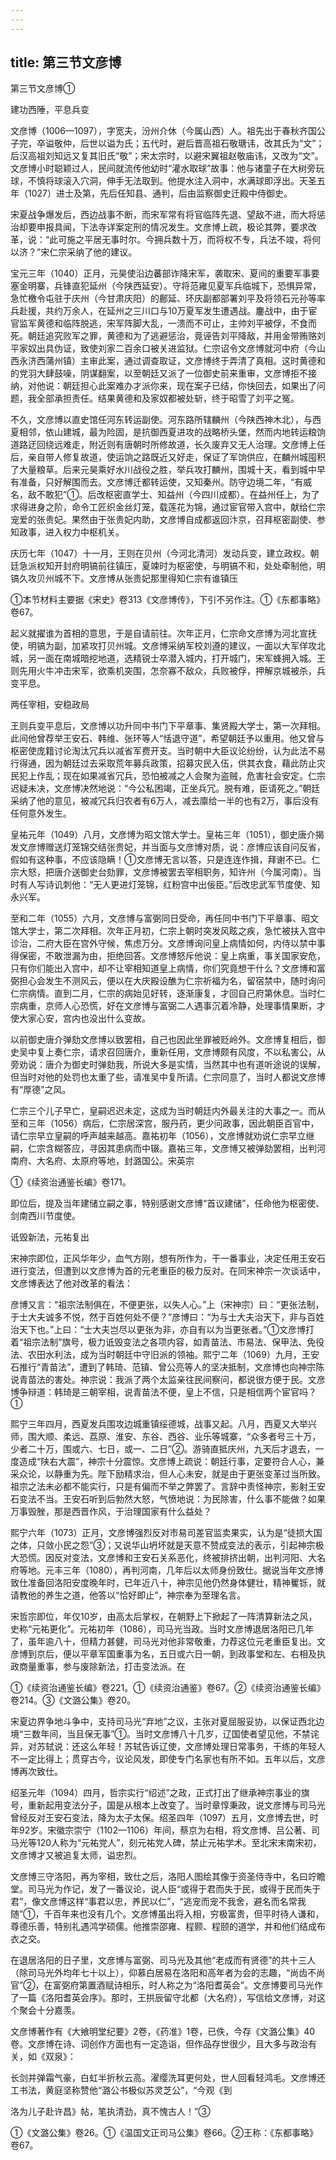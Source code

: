 ```yaml
---
---
---
```

title: 第三节文彦博
---



第三节文彦博①



建功西陲，平息兵变

文彦博（1006—1097），字宽夫，汾州介休（今属山西）人。祖先出于春秋齐国公子完，卒谥敬仲，后世以谥为氏；五代时，避后晋高祖石敬瑭讳，改其氏为“文”；后汉高祖刘知远又复其旧氏“敬”；宋太宗时，以避宋翼祖赵敬庙讳，又改为“文”。文彦博小时聪颖过人，民间就流传他幼时“灌水取球”故事：他与诸童子在大树旁玩球，不慎将球滚入穴洞，伸手无法取到。他提水注入洞中，水满球即浮出。天圣五年（1027）进士及第，先后任知县、通判，后由监察御史迁殿中侍御史。

宋夏战争爆发后，西边战事不断，而宋军常有将官临阵先退、望敌不进，而大将惩治却要申报具闻，下法寺详案定刑的情况发生。文彦博上疏，极论其弊，要求改革，说：“此可施之平居无事时尔。今拥兵数十万，而将权不专，兵法不竣，将何以济？”宋仁宗采纳了他的建议。

宝元三年（1040）正月，元昊使沿边蕃部诈降宋军，袭取宋、夏间的重要军事要塞金明寨，兵锋直犯延州（今陕西延安）。守将范雍见夏军兵临城下，恐惧异常，急忙檄令屯驻于庆州（今甘肃庆阳）的鄜延、环庆副都部署刘平及将领石元孙等率兵赴援，共约万余人，在延州之三川口与10万夏军发生遭遇战。鏖战中，由于宦官监军黄德和临阵脱逃，宋军阵脚大乱，一溃而不可止，主帅刘平被俘，不食而死。朝廷追究败军之罪，黄德和为了逃避惩治，竟诬告刘平降敌，并用金带贿赂刘平家奴出具伪证，致使刘家二百余口被关进监狱。仁宗诏令文彦博就河中府（今山西永济西蒲州镇）主审此案，通过调查取证，文彦博终于弄清了真相。这时黄德和的党羽大肆鼓噪，阴谋翻案，以至朝廷又派了一位御史前来重审，文彦博拒不接纳，对他说：朝廷担心此案难办才派你来，现在案子已结，你快回去，如果出了问题，我全部承担责任。结果黄德和及家奴都被处斩，终于昭雪了刘平之冤。

不久，文彦博以直史馆任河东转运副使。河东路所辖麟州（今陕西神木北），与西夏相邻，依山建城，最为险固，是抗御西夏进攻的战略桥头堡，然而内地转运粮饷道路迂回绕远难走，附近则有唐朝时所修故道，长久废弃又无人治理。文彦博上任后，亲自带人修复故道，使运饷之路既近又好走，保证了军饷供应，在麟州城囤积了大量粮草。后来元昊乘好水川战役之胜，举兵攻打麟州，围城十天，看到城中早有准备，只好解围而去。文彦博迁都转运使，又知秦州。防守边境二年，“有威名，敌不敢犯”①。后改枢密直学士、知益州（今四川成都）。在益州任上，为了求得进身之阶，命令工匠织金丝灯笼，载莲花为锦，通过宦官带入宫中，献给仁宗宠爱的张贵妃。果然由于张贵妃内助，文彦博自成都返回汴京，召拜枢密副使、参知政事，进入权力中枢机关。

庆历七年（1047）十一月，王则在贝州（今河北清河）发动兵变，建立政权。朝廷急派权知开封府明镐前往镇压，夏竦时为枢密使，与明镐不和，处处牵制他，明镐久攻贝州城不下。文彦博从张贵妃那里得知仁宗有谁镇压

①本节材料主要据《宋史》卷313《文彦博传》，下引不另作注。①《东都事略》卷67。

起义就擢谁为首相的意思，于是自请前往。次年正月，仁宗命文彦博为河北宣抚使，明镐为副，加紧攻打贝州城。文彦博采纳军校刘遵的建议，一面以大军佯攻北城，另一面在南城暗挖地道，选精锐士卒潜入城内，打开城门，宋军蜂拥入城。王则先用火牛冲击宋军，欲乘机突围，怎奈寡不敌众，兵败被俘，押解京城被杀，兵变平息。

两任宰相，安稳政局

王则兵变平息后，文彦博以功升同中书门下平章事、集贤殿大学士，第一次拜相。此间他曾荐举王安石、韩维、张环等人“恬退守道”，希望朝廷予以重用。他又曾与枢密使庞籍讨论淘汰冗兵以减省军费开支。当时朝中大臣议论纷纷，认为此法不易行得通，因为朝廷过去采取荒年募兵政策，招募灾民入伍，供其衣食，藉此防止灾民犯上作乱；现在如果减省冗兵，恐怕被减之人会聚为盗贼，危害社会安定。仁宗迟疑未决，文彦博决然地说：“今公私困竭，正坐兵冗。脱有难，臣请死之。”朝廷采纳了他的意见，被减冗兵归农者有6万人，减去廪给一半的也有2万，事后没有任何意外发生。

皇祐元年（1049）八月，文彦博为昭文馆大学士。皇祐三年（1051），御史唐介揭发文彦博赠送灯笼锦交结张贵妃，并当面与文彦博对质，说：彦博应该自问反省，假如有这种事，不应该隐瞒！①文彦博无言以答，只是连连作揖，拜谢不已。仁宗大怒，把唐介送御史台劾罪，文彦博被罢去宰相职务，知许州（今属河南）。当时有人写诗讥刺他：“无人更进灯笼锦，红粉宫中出佞臣。”后改忠武军节度使、知永兴军。

至和二年（1055）六月，文彦博与富弼同日受命，再任同中书门下平章事、昭文馆大学士，第二次拜相。次年正月初，仁宗上朝时突发风眩之疾，急忙被扶入宫中诊治，二府大臣在宫外守候，焦虑万分。文彦博询问皇上病情如何，内侍以禁中事得保密，不敢泄漏为由，拒绝回答。文彦博怒斥他说：皇上病重，事关国家安危，只有你们能出入宫中，却不让宰相知道皇上病情，你们究竟想干什么？文彦博和富弼担心会发生不测风云，便以在大庆殿设醮为仁宗祈福为名，留宿禁中，随时询问仁宗病情。直到二月，仁宗的病始见好转，逐渐康复，才回自己府第休息。当时仁宗病重，京师人心恐慌，好在文彦博与富弼二人遇事沉着冷静，处理事情果断，才使大家心安，宫内也没出什么变故。

以前御史唐介弹劾文彦博以致罢相，自己也因此坐罪被贬岭外。文彦博复相后，御史吴中复上奏仁宗，请求召回唐介，重新任用，文彦博颇有风度，不以私害公，从旁劝说：唐介为御史时弹劾我，所说大多是实情，当然其中也有道听途说的误解，但当时对他的处罚也太重了些，请准吴中复所请。仁宗同意了，当时人都说文彦博有“厚德”之风。

仁宗三个儿子早亡，皇嗣迟迟未定，这成为当时朝廷内外最关注的大事之一。而从至和三年（1056）病后，仁宗居深宫，服丹药，更少问政事，因此朝臣百官中，请仁宗早立皇嗣的呼声越来越高。嘉祐初年（1056），文彦博就劝说仁宗早立继嗣，仁宗含糊答应，寻因其患病而中辍。嘉祐三年，文彦博又被弹劾罢相，出判河南府、大名府、太原府等地，封潞国公。宋英宗

①《续资治通鉴长编》卷171。

即位后，提及当年建储立嗣之事，特别感谢文彦博“首议建储”，任命他为枢密使、剑南西川节度使。

诋毁新法，元祐复出

宋神宗即位，正风华年少，血气方刚，想有所作为，干一番事业，决定任用王安石进行变法，但遭到以文彦博为首的元老重臣的极力反对。在同宋神宗一次谈话中，文彦博表达了他对改革的看法：

彦博又言：“祖宗法制俱在，不便更张，以失人心。”上（宋神宗）曰：“更张法制，于士大夫诚多不悦，然于百姓何处不便？”彦博曰：“为与士大夫治天下，非与百姓治天下也。”上曰：“士大夫岂尽以更张为非，亦自有以为当更张者。”①文彦博打着“祖宗法制”旗号，极力诋毁变法之各项内容，如青苗法、市易法、保甲法、免役法、农田水利法，成为当时朝廷中守旧派的领袖。熙宁二年（1069）九月，王安石推行“青苗法”，遭到了韩琦、范镇、曾公亮等人的坚决抵制，文彦博也向神宗陈说青苗法的害处。神宗说：我派了两个太监亲往民间察问，都说很方便于民。文彦博争辩道：韩琦是三朝宰相，说青苗法不便，皇上不信，只是相信两个宦官吗？①

熙宁三年四月，西夏发兵围攻边城重镇绥德城，战事又起。八月，西夏又大举兴师，围大顺、柔远、荔原、淮安、东谷、西谷、业乐等城寨，“众多者号三十万，少者二十万，围或六、七日，或一、二日”②。游骑直抵庆州，九天后才退去，一度造成“陕右大震”，神宗十分震惊。文彦博上疏说：朝廷行事，定要符合人心，兼采众论，以静重为先。陛下励精求治，但人心未安，就是由于更张变革过当所致。祖宗之法未必都不能实行，只是有偏而不举之弊罢了。言辞中责怪神宗，影射王安石变法不当。王安石听到后勃然大怒，气愤地说：为民除害，什么事不能做？如果万事毁脞，那是西晋作风，于治理国家有什么益处？

熙宁六年（1073）正月，文彦博强烈反对市易司差官监卖果实，认为是“徒损大国之体，只敛小民之怨”③；又说华山坍坏就是天意不赞成变法的表示，引起神宗极大恐慌。因反对变法，文彦博和王安石关系恶化，终被排挤出朝，出判河阳、大名府等地。元丰三年（1080），再判河南，几年后以太师身份致仕。据说当年文彦博致仕准备回洛阳安度晚年时，已年近八十，神宗见他仍然身体健壮，精神矍铄，就请教他的养生之道，他答以“恰好即止”，神宗奉为至理名言。

宋哲宗即位，年仅10岁，由高太后掌权，在朝野上下掀起了一阵清算新法之风，史称“元祐更化”。元祐初年（1086），司马光当政。当时文彦博退居洛阳已几年了，虽年逾八十，但精力甚健，司马光对他非常敬重，力荐这位元老重臣复出。文彦博到京后，便以平章军国重事为名，五日或六日一朝，到政事堂和左、右相及执政商量重事，参与废除新法，打击变法派。在

①《续资治通鉴长编》卷221。①《续资治通鉴》卷67。②《续资治通鉴长编》卷214。③《文潞公集》卷20。

宋夏边界争地斗争中，支持司马光“弃地”之议，主张对夏屈服妥协，以保证西北边境“三数年间，当且保无事”①。当时文彦博八十几岁，辽国使者望见他，不禁诧异，对苏轼说：还这么年轻！苏轼告诉辽使，文彦博处理日常事务，干练的年轻人不一定比得上；贯穿古今，议论风发，即使专门名家也有所不如。五年以后，文彦博再次致仕。

绍圣元年（1094）四月，哲宗实行“绍述”之政，正式打出了继承神宗事业的旗号，重新起用变法分子，国是从根本上改变了。当时章惇秉政，说文彦博与司马光曾经反对王安石变法，降为太子太保。绍圣四年（1097）五月，文彦博去世，时年92岁。宋徽宗崇宁（1102—1106）年间，蔡京为右相，将文彦博、吕公著、司马光等120人称为“元祐党人”，刻元祐党人碑，禁止元祐学术。至北宋末南宋初，文彦博才又被追复太师，谥忠烈。

文彦博三守洛阳，再为宰相，致仕之后，洛阳人图绘其像于资圣侍寺中，名曰竚瞻堂。司马光为作记，发了一番议论，说人臣“或得于君而失于民，或得于民而失于君”，像文彦博这样“事君以忠，养民以仁”，“逃宠而宠不我舍，避名而名常我随”①，千百年来也没有几个。文彦博虽出将入相，穷极富贵，但平时待人谦和，尊德乐善，特别礼遇鸿学硕儒。他推崇邵雍、程颢、程颐的道学，并和他们结成布衣之交。

在退居洛阳的日子里，文彦博与富弼、司马光及其他“老成而有贤德”的共十三人（除司马光外均年七十以上），仰慕白居易在洛阳和高年者为会的志趣，“尚齿不尚官”②，在富弼府第置酒赋诗相乐，时人称之为“洛阳耆英会”。文彦博要司马光作了一篇《洛阳耆英会序》。那时，王拱辰留守北都（大名府），写信给文彦博，对这个聚会十分嘉羡。

文彦博著作有《大飨明堂纪要》2卷，《药准》1卷，已佚，今存《文潞公集》40卷。文彦博在诗、词创作方面也有一定造诣，但作品存世很少，且大多与政治有关，如《双泉》：

长剑并弹霜气豪，白虹半折秋云高。濯缨洗耳更何处，世人回看轻鸿毛。文彦博还工书法，黄庭坚称赞他“潞公书极似苏灵芝公”，“今观《到

洛为儿子赴许昌》帖，笔执清劲，真不愧古人！”③

①《文潞公集》卷26。①《温国文正司马公集》卷66。②王称：《东都事略》卷67。